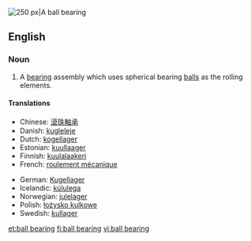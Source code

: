 [[Image:Four-point-contact-bearing din628 type-qj 180-ex.png|thumb|right|250 px|A ball bearing]]
{{wikipedia|Ball bearing}}
==English==

===Noun===
{{en-noun}}

# A [[bearing]] assembly which uses spherical bearing [[ball]]s as the rolling elements.

====Translations====
{{trans-top|bearing assembly with spherical balls}}
*Chinese: [[滾珠軸承]]
*Danish: [[kugleleje]]
*Dutch: [[kogellager]]
*Estonian: [[kuullaager]]
*Finnish: [[kuulalaakeri]]
*French: [[roulement mécanique]]
{{trans-mid}}
*German: [[Kugellager]]
*Icelandic: [[kúlulega]] {{f}}
*Norwegian: [[julelager]]
*Polish: [[łożysko kulkowe]]
*Swedish: [[kullager]]
{{trans-bottom}}

[[et:ball bearing]]
[[fi:ball bearing]]
[[vi:ball bearing]]